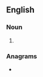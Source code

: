 ==English==

===Noun===
{{head|en|noun plural form}}

# {{plural of|fortieth|lang=en}}

===Anagrams===
* {{l|en|frothiest}}